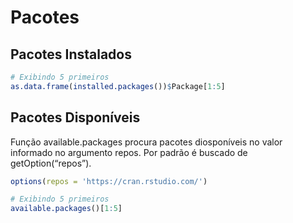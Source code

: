 # Pacotes

## Pacotes Instalados

```r
# Exibindo 5 primeiros
as.data.frame(installed.packages())$Package[1:5]

```

## Pacotes Disponíveis

Função available.packages procura pacotes diosponíveis no valor informado no argumento repos. Por padrão é buscado de
getOption("repos").
```r
options(repos = 'https://cran.rstudio.com/')

# Exibindo 5 primeiros
available.packages()[1:5]


```


